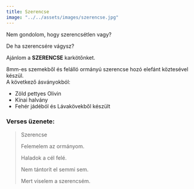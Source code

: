 ```yaml
---
title: Szerencse
image: "../../assets/images/szerencse.jpg"
---
```


Nem gondolom, hogy szerencsétlen vagy?

De ha szerencsére vágysz?

Ajánlom a **SZERENCSE** karkötőnket.
<br />

8mm-es szemekből és
felálló ormányú szerencse hozó elefánt köztesével készül.
<br />
A következő ásványokból:

- Zöld pettyes Olivin
- Kínai halvány
- Fehér jádéból és Lávakövekből készült 

### Verses üzenete:
>
> Szerencse
>
> Felemelem az ormányom.
>
> Haladok a cél felé.
>
> Nem tántorít el semmi sem.
>
> Mert viselem a szerencsém.